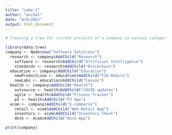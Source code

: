 ```yaml
---
title: "code-1"
author: "anchal"
date: "4/9/2021"
output: html_document
---
```


```r
# Creating a tree for current projects of a company in various categories 

library(data.tree)
company <- Node$new("Software Solutions")
  research <- company$AddChild("Research")
    software <- research$AddChild("Artificial Intelligence")
    standards <- research$AddChild("Blockchain")
  education <- company$AddChild("Education")
    newProductLine <- education$AddChild("FIU Mobile")
    newLabs <- education$AddChild("Canvas")
  health <- company$AddChild("Health")
    outsource <- health$AddChild("COVID updates")
    agile <- health$AddChild("Fitness Tracker")
    p3 <- health$AddChild("P3 App")
  ecom <- company$AddChild("E-commerce")
    retail <- ecom$AddChild("Web Retail App")
    inventory <- ecom$AddChild("Inventory Check")
    dock <- ecom$AddChild("Dock App")  

print(company)

```
